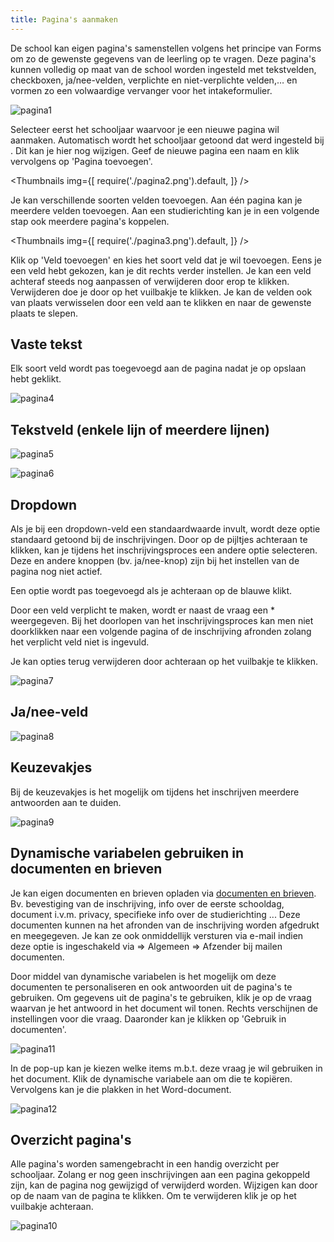 ```yaml
---
title: Pagina's aanmaken
---
```

De school kan eigen pagina's samenstellen volgens het principe van Forms om zo de gewenste gegevens van de leerling op te vragen. Deze pagina's kunnen volledig op maat van de school worden ingesteld met tekstvelden, checkboxen, ja/nee-velden, verplichte en niet-verplichte velden,… en vormen zo een volwaardige vervanger voor het intakeformulier. 

![pagina1](./pagina1.png)

Selecteer eerst het schooljaar waarvoor je een nieuwe pagina wil aanmaken. Automatisch wordt het schooljaar getoond dat werd ingesteld bij <LegacyAction img="beheer.PNG" text="Beheer"/>. Dit kan je hier nog wijzigen. Geef de nieuwe pagina een naam en klik vervolgens op 'Pagina toevoegen'.  

<Thumbnails img={[
    require('./pagina2.png').default, 
]} />

Je kan verschillende soorten velden toevoegen. Aan één pagina kan je meerdere velden toevoegen. Aan een studierichting kan je in een volgende stap ook meerdere pagina's koppelen.

<Thumbnails img={[
    require('./pagina3.png').default, 
]} />

Klik op 'Veld toevoegen' en kies het soort veld dat je wil toevoegen. Eens je een veld hebt gekozen, kan je dit rechts verder instellen. Je kan een veld achteraf steeds nog aanpassen of verwijderen door erop te klikken. Verwijderen doe je door op het vuilbakje te klikken. Je kan de velden ook van plaats verwisselen door een veld aan te klikken en naar de gewenste plaats te slepen. 

## Vaste tekst

Elk soort veld wordt pas toegevoegd aan de pagina nadat je op opslaan hebt geklikt. 

![pagina4](./pagina4.png)
 
## Tekstveld (enkele lijn of meerdere lijnen)

![pagina5](./pagina5.png)

![pagina6](./pagina6.png)
 
## Dropdown

Als je bij een dropdown-veld een standaardwaarde invult, wordt deze optie standaard getoond bij de inschrijvingen. Door op de pijltjes achteraan te klikken, kan je tijdens het inschrijvingsproces een andere optie selecteren. Deze en andere knoppen (bv. ja/nee-knop) zijn bij het instellen van de pagina nog niet actief. 

Een optie wordt pas toegevoegd als je achteraan op de blauwe <LegacyAction img="plus.png"/> klikt. 

Door een veld verplicht te maken, wordt er naast de vraag een * weergegeven. Bij het doorlopen van het inschrijvingsproces kan men niet doorklikken naar een volgende pagina of de inschrijving afronden zolang het verplicht veld niet is ingevuld.  

Je kan opties terug verwijderen door achteraan op het vuilbakje te klikken. 

![pagina7](./pagina7.png)
 
## Ja/nee-veld

![pagina8](./pagina8.png)

## Keuzevakjes

Bij de keuzevakjes is het mogelijk om tijdens het inschrijven meerdere antwoorden aan te duiden.  

![pagina9](./pagina9.png)

## Dynamische variabelen gebruiken in documenten en brieven

Je kan eigen documenten en brieven opladen via [documenten en brieven](/inschrijvingen/opstart_config/documenten_brieven/). Bv. bevestiging van de inschrijving, info over de eerste schooldag, document i.v.m. privacy, specifieke info over de studierichting ... Deze documenten kunnen na het afronden van de inschrijving worden afgedrukt en meegegeven. Je kan ze ook onmiddellijk versturen via e-mail indien deze optie is ingeschakeld via <LegacyAction img="beheer.PNG" text="Beheer"/> => Algemeen => Afzender bij mailen documenten. 

Door middel van dynamische variabelen is het mogelijk om deze documenten te personaliseren en ook antwoorden uit de pagina's te gebruiken. Om gegevens uit de pagina's te gebruiken, klik je op de vraag waarvan je het antwoord in het document wil tonen. Rechts verschijnen de instellingen voor die vraag. Daaronder kan je klikken op 'Gebruik in documenten'. 

![pagina11](./pagina11.png)

In de pop-up kan je kiezen welke items m.b.t. deze vraag je wil gebruiken in het document. Klik de dynamische variabele aan om die te kopiëren. Vervolgens kan je die plakken in het Word-document. 

![pagina12](./pagina12.png)

## Overzicht pagina's
 
Alle pagina's worden samengebracht in een handig overzicht per schooljaar. Zolang er nog geen inschrijvingen aan een pagina gekoppeld zijn, kan de pagina nog gewijzigd of verwijderd worden. Wijzigen kan door op de naam van de pagina te klikken. Om te verwijderen klik je op het vuilbakje achteraan. 

![pagina10](./pagina10.png)